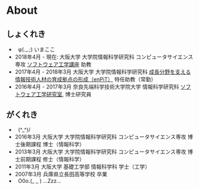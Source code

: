 # About

## しょくれき
  * &nbsp; φ(._.;) いまここ
  * 2018年4月 - 現在: 大阪大学 大学院情報科学研究科 コンピュータサイエンス専攻 
    [ソフトウェア工学講座](https://sel.ist.osaka-u.ac.jp/) 助教
  * 2017年4月 - 2018年3月 大阪大学 大学院情報科学研究科 
    [成長分野を支える情報技術人材の育成拠点の形成（enPiT）](https://www.enpit.jp/) 特任助教（常勤）
  * 2016年4月 - 2017年3月 奈良先端科学技術大学院大学 情報科学研究科
    [ソフトウェア工学研究室](https://naist-se.github.io/), 博士研究員

## がくれき
  * &nbsp; (^_^)/
  * 2016年3月 大阪大学 大学院情報科学研究科 コンピュータサイエンス専攻 博士後期課程 博士（情報科学）
  * 2013年3月 大阪大学 大学院情報科学研究科 コンピュータサイエンス専攻 博士前期課程 修士（情報科学）
  * 2011年3月 大阪大学 基礎工学部 情報科学科 学士（工学）
  * 2007年3月 兵庫県立長田高等学校 卒業
  * &nbsp; O0o.(_ _ ) ...Zzz...
